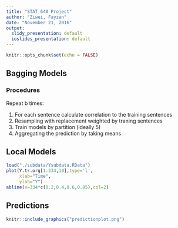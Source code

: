 ```yaml
---
title: "STAT 640 Project"
author: "Ziwei, Fayzan"
date: "November 21, 2016"
output:
  slidy_presentation: default
  ioslides_presentation: default
---
```


```r
knitr::opts_chunk$set(echo = FALSE)
```

## Bagging Models

### Procedures

Repeat b times:

  1. For each sentence calculate correlation to the training sentences
  1. Resampling with replacement weighted by traning sentences
  1. Train models by partition (ideally 5)
  1. Aggregating the prediction by taking means
  
  
  
## Local Models

```r
load("./subdata/Ysubdata.RData")
plot(Y.tr.org[1:334,10],type='l',
     xlab="Time",
     ylab="Y")
abline(v=334*c(0.2,0.4,0.6,0.85),col=2)
```

## Predictions

```r
knitr::include_graphics("predictionplot.png")
```
